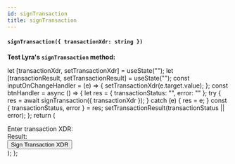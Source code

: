 ```yaml
---
id: signTransaction
title: signTransaction
---
```


#### `signTransaction({ transactionXdr: string })`

<strong>Test Lyra's `signTransaction` method:</strong>


  let [transactionXdr, setTransactionXdr] = useState("");
  let [transactionResult, setTransactionResult] = useState("");
  const inputOnChangeHandler = (e) => {
    setTransactionXdr(e.target.value);
  };
  const btnHandler = async () => {
    let res = { transactionStatus: "", error: "" };
    try {
      res = await signTransaction({ transactionXdr });
    } catch (e) {
      res = e;
    }
    const { transactionStatus, error } = res;
    setTransactionResult(transactionStatus || error);
  };
  return (
    <div>
      <div>
        Enter transaction XDR:
        <PlaygroundTextarea onChange={inputOnChangeHandler} />
      </div>
      <div>
        Result:
        <PlaygroundTextarea readOnly value={transactionResult} />
      </div>
      <button type="button" onClick={btnHandler}>
        Sign Transaction XDR
      </button>
    </div>
  );
};

<SignTransactionTest />
